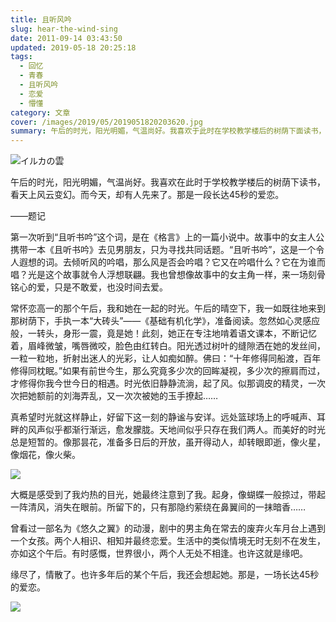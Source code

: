 ```yaml
---
title: 且听风吟
slug: hear-the-wind-sing
date: 2011-09-14 03:43:50
updated: 2019-05-18 20:25:18
tags:
  - 回忆
  - 青春
  - 且听风吟
  - 恋爱
  - 懵懂
category: 文章
cover: /images/2019/05/2019051820203620.jpg
summary: 午后的时光，阳光明媚，气温尚好。我喜欢于此时在学校教学楼后的树荫下面读书，看天上风云变幻。而今天，却有人先来了。那是一段长达45秒的爱恋。
---
```

![イルカの雲](/images/2019/05/2019051820203226.jpg)

<NeteasePlayer id={22705507} />

午后的时光，阳光明媚，气温尚好。我喜欢在此时于学校教学楼后的树荫下读书，看天上风云变幻。而今天，却有人先来了。那是一段长达45秒的爱恋。

——题记

第一次听到“且听书吟”这个词，是在《格言》上的一篇小说中。故事中的女主人公携带一本《且听书吟》去见男朋友，只为寻找共同话题。“且听书吟”，这是一个令人遐想的词。去倾听风的吟唱，那么风是否会吟唱？它又在吟唱什么？它在为谁而唱？光是这个故事就令人浮想联翩。我也曾想像故事中的女主角一样，来一场刻骨铭心的爱，只是不敢爱，也没时间去爱。

常怀恋高一的那个午后，我和她在一起的时光。午后的晴空下，我一如既往地来到那树荫下，手执一本“大砖头”——《基础有机化学》，准备阅读。忽然如心灵感应般，一转头，身形一震，竟是她！此刻，她正在专注地啃着语文课本，不断记忆着，眉峰微皱，嘴唇微咬，脸色由红转白。阳光透过树叶的缝隙洒在她的发丝间，一粒一粒地，折射出迷人的光彩，让人如痴如醉。佛曰：“十年修得同船渡，百年修得同枕眠。”如果有前世今生，那么究竟多少次的回眸凝视，多少次的擦肩而过，才修得你我今世今日的相遇。时光依旧静静流淌，起了风。似那调皮的精灵，一次次把她额前的刘海弄乱，又一次次被她的玉手撩起……

真希望时光就这样静止，好留下这一刻的静谧与安详。远处篮球场上的呼喊声、耳畔的风声似乎都渐行渐远，愈发朦胧。天地间似乎只存在我们两人。而美好的时光总是短暂的。像那昙花，准备多日后的开放，虽开得动人，却转眼即逝，像火星，像烟花，像火柴。

![](/images/2019/05/2019051820214283.jpg)

大概是感受到了我灼热的目光，她最终注意到了我。起身，像蝴蝶一般掠过，带起一阵清风，消失在眼前。所留下的，只有那隐约萦绕在鼻翼间的一抹暗香……

曾看过一部名为《悠久之翼》的动漫，剧中的男主角在常去的废弃火车月台上遇到一个女孩。两个人相识、相知并最终恋爱。生活中的类似情境无时无刻不在发生，亦如这个午后。有时感慨，世界很小，两个人无处不相逢。也许这就是缘吧。

缘尽了，情散了。也许多年后的某个午后，我还会想起她。那是，一场长达45秒的爱恋。

![](/images/2019/05/2019051820203620.jpg)
